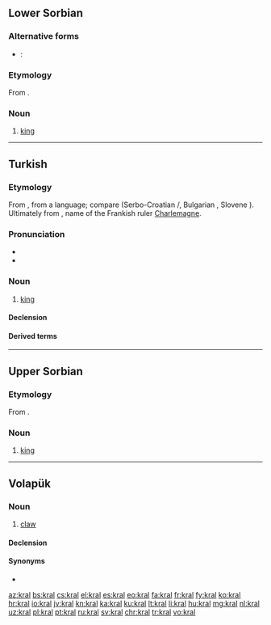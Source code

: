 {{also|král|Král|kráľ}}
==Lower Sorbian==

===Alternative forms===
* {{qualifier|obsolete}}: {{l|dsb|krol}}

===Etymology===
From {{inh|dsb|sla-pro|*korljь}}.

===Noun===
{{head|dsb|noun|g=m}}

# [[king]]

----

==Turkish==

===Etymology===
From {{inh|tr|ota|قرال|tr=kral}}, from a {{der|tr|zls}} language; compare {{der|tr|sla-pro|*korljь||king}} (Serbo-Croatian {{m|sh|krȃlj}}/{{m|sh|кра̑љ}}, Bulgarian {{m|bg|крал}}, Slovene {{m|sl|králj}}). Ultimately from {{der|tr|goh|Karl}}, name of the Frankish ruler [[Charlemagne]].

===Pronunciation===
* {{IPA|[kɯɾɑɫ]|lang=tr}}
* {{hyphenation|kral|lang=tr}}

===Noun===
# [[king]] {{gloss|head of a country}}

====Declension====
{{tr-noun-c|a|d}}
{{tr-poss-c|a}}

====Derived terms====
{{der3|kraliçe|krallık|kraliyet|lang=tr}}

----

==Upper Sorbian==

===Etymology===
From {{inh|hsb|sla-pro|*korljь}}.

===Noun===
{{head|hsb|noun|g=m}}

# [[king]]

----

==Volapük==

===Noun===
{{vo-noun}}

# [[claw]]

====Declension====
{{vo-decl-noun}}

====Synonyms====
* {{l|vo|kluv}}

[[az:kral]]
[[bs:kral]]
[[cs:kral]]
[[el:kral]]
[[es:kral]]
[[eo:kral]]
[[fa:kral]]
[[fr:kral]]
[[fy:kral]]
[[ko:kral]]
[[hr:kral]]
[[io:kral]]
[[jv:kral]]
[[kn:kral]]
[[ka:kral]]
[[ku:kral]]
[[lt:kral]]
[[li:kral]]
[[hu:kral]]
[[mg:kral]]
[[nl:kral]]
[[uz:kral]]
[[pl:kral]]
[[pt:kral]]
[[ru:kral]]
[[sv:kral]]
[[chr:kral]]
[[tr:kral]]
[[vo:kral]]